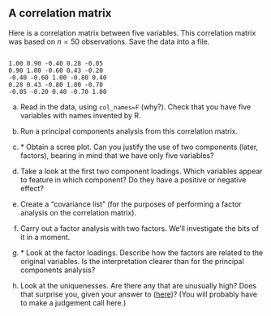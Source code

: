 ##  A correlation matrix


 Here is a correlation matrix between five variables. This
correlation matrix was based on $n=50$ observations. Save the data
into a file.


```

1.00 0.90 -0.40 0.28 -0.05
0.90 1.00 -0.60 0.43 -0.20
-0.40 -0.60 1.00 -0.80 0.40
0.28 0.43 -0.80 1.00 -0.70
-0.05 -0.20 0.40 -0.70 1.00

```




(a) Read in the data, using `col_names=F` (why?). Check that you
have five variables with names invented by R.


(b) Run a principal components analysis from this correlation matrix.


(c) <a name="part:howmany">*</a> Obtain a scree plot. Can you justify
the use of two components (later, factors), bearing in mind that we
have only five variables?


(d) Take a look at the first two component loadings. Which variables appear
to feature in which component? Do they have a positive or negative effect?


(e) Create a "covariance list" (for the purposes of
performing a factor analysis on the correlation matrix).


(f) Carry out a factor analysis with two factors. We'll
investigate the bits of it in a 
moment.  


(g) <a name="part:load">*</a> Look at the factor loadings. Describe how the factors are
related to the original variables. Is the interpretation clearer
than for the principal components analysis?


(h) Look at the uniquenesses. Are there any that are unusually
high? Does that surprise you, given your answer to
(<a href="#part:load">here</a>)? (You will probably have to make a judgement call here.)


